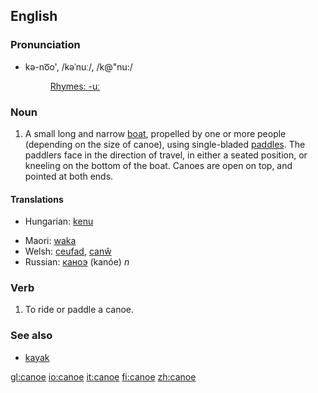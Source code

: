{{wikipedia}}
==English==

===Pronunciation===
*kə-no͞o', /kəˈnuː/, /k@"nu:/
*:[[Rhymes:English:-uː|Rhymes: -uː]]

===Noun===
{{en-noun-reg}}

# A small long and narrow [[boat]], propelled by one or more people (depending on the size of canoe), using single-bladed [[paddle]]s.  The paddlers face in the direction of travel, in either a seated position, or kneeling on the bottom of the boat.  Canoes are open on top, and pointed at both ends.

====Translations====
{{top}}
*Hungarian: [[kenu]]
{{mid}}
*Maori: [[waka]]
*Welsh: [[ceufad]], [[canŵ]]
*Russian: [[каноэ]] (kanóe) ''n''
{{bottom}}

===Verb===
{{en-infl-reg-vowel-e|cano|e}}

# To ride or paddle a canoe.

===See also===
*[[kayak]]

[[gl:canoe]]
[[io:canoe]]
[[it:canoe]]
[[fi:canoe]]
[[zh:canoe]]